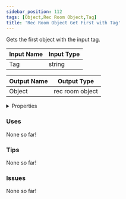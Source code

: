 ```yaml
---
sidebar_position: 112
tags: [Object,Rec Room Object,Tag]
title: 'Rec Room Object Get First with Tag'
---
```


Gets the first object with the input tag.




<EsbSvg />

| Input Name | Input Type |
|-----------|-----------|
| Tag | string |

| Output Name | Output Type |
|-----------|-----------|
| Object | rec room object |


<details>
  <summary>Properties</summary>
  <div>
    <div>
    <table>
      <thead>
        <tr>
          <th>Is beta required?</th>
          <th>❌</th>
        </tr>
        <tr>
          <th>Is this chip a trolling risk?</th>
          <th>❌</th>
        </tr>
        <tr>
          <th>Is this chip a role assignment risk?</th>
          <th>❌</th>
        </tr>
        <tr>
          <th>Chip UUID</th>
          <th>43ff2d3c-c3aa-45bc-a7b7-01587c8a61f6</th>
        </tr>
      </thead>
    </table>
    </div>
  </div>
</details>

### Uses

None so far!

### Tips

None so far!

### Issues

None so far!